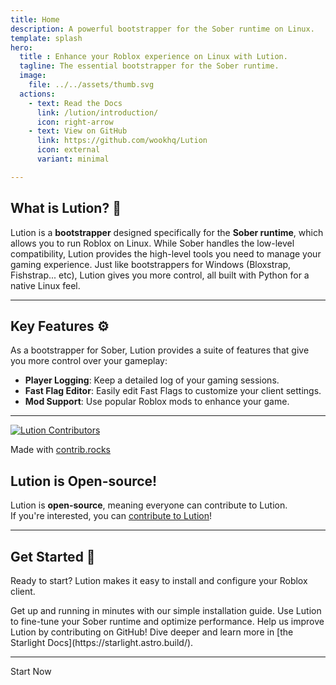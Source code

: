 ```yaml
---
title: Home
description: A powerful bootstrapper for the Sober runtime on Linux.
template: splash
hero:
  title : Enhance your Roblox experience on Linux with Lution.
  tagline: The essential bootstrapper for the Sober runtime.
  image:
    file: ../../assets/thumb.svg
  actions:
    - text: Read the Docs
      link: /lution/introduction/
      icon: right-arrow
    - text: View on GitHub
      link: https://github.com/wookhq/Lution
      icon: external
      variant: minimal

---
```


## What is Lution? 🐧

Lution is a **bootstrapper** designed specifically for the **Sober runtime**, which allows you to run Roblox on Linux. While Sober handles the low-level compatibility, Lution provides the high-level tools you need to manage your gaming experience. Just like bootstrappers for Windows (Bloxstrap, Fishstrap... etc), Lution gives you more control, all built with Python for a native Linux feel.

---

## Key Features ⚙️

As a bootstrapper for Sober, Lution provides a suite of features that give you more control over your gameplay:

* **Player Logging**: Keep a detailed log of your gaming sessions.
* **Fast Flag Editor**: Easily edit Fast Flags to customize your client settings.
* **Mod Support**: Use popular Roblox mods to enhance your game.

---

<div style={{ float: 'right', marginLeft: '20px', textAlign: 'center' }}>
  <a href="https://github.com/wookhq/lution/graphs/contributors">
    <img
      src="https://contrib.rocks/image?repo=wookhq/lution"
      alt="Lution Contributors"
      style={{ maxWidth: '100%' }}
    />
  </a>
  <p style={{ fontSize: '0.8em', marginTop: '5px' }}>
    Made with <a href="https://contrib.rocks">contrib.rocks</a>
  </p>
</div>

## Lution is Open-source!

Lution is **open-source**, meaning everyone can contribute to Lution.  
If you're interested, you can [contribute to Lution](https://github.com/wookhq/lution)!

---

## Get Started 🚀

Ready to start? Lution makes it easy to install and configure your Roblox client.

<CardGrid stagger>
	<Card title="Install Lution" icon="rocket">
		Get up and running in minutes with our simple installation guide.
	</Card>
	<Card title="Configure To your Liking" icon="forward-slash">
		Use Lution to fine-tune your Sober runtime and optimize performance.
	</Card>
	<Card title="Contribute to Lution" icon="github">
		Help us improve Lution by contributing on GitHub!
	</Card>
	<Card title="Read the Docs" icon="open-book">
		Dive deeper and learn more in [the Starlight Docs](https://starlight.astro.build/).
	</Card>
</CardGrid>

---


<LinkButton href="/lution/introduction/">Start Now</LinkButton>

<Analytics />